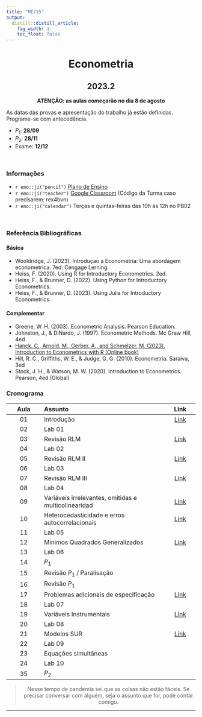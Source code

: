 ```yaml
---
title: "ME715"
output:
  distill::distill_article: 
    fig_width: 1
    toc_float: false  
---
```


<center>

# Econometria

## 2023.2

**ATENÇÃO: as aulas começarão no dia 8 de agosto**

</center>



As datas das provas e apresentação do trabalho já estão definidas. Programe-se com antecedência. 

- $P_1$: **28/09**
- $P_2$: **28/11**  
- Exame: **12/12**  



</br>

### Informações 


- `r emo::ji("pencil")` [Plano de Ensino]() 
- `r emo::ji("teacher")` [Google Classroom](https://classroom.google.com/c/NjE2NDA0MDE3MTM4)  (Código da Turma caso precisarem: rex4bvn)
- `r emo::ji("calendar")` Terças e quintas-feiras das 10h às 12h no PB02

</br>

### Referência Bibliográficas


#### Básica

- Wooldridge, J. (2023). Introduçao a Econometria: Uma abordagem econometrica. 7ed. Cengage Lerning.
- Heiss, F. (2020). Using R for Introductory Econometrics. 2ed.
- Heiss, F., \& Brunner, D. (2022). Using Python for Introductory Econometrics.
- Heiss, F., \& Brunner, D. (2023). Using Julia for Introductory Econometrics.

#### Complementar

- Greene, W. H. (2003). Econometric Analysis. Pearson Education.
- Johnston, J., & DiNardo, J. (1997). Econometric Methods. Mc Graw Hill, 4ed
- [Hanck, C., Arnold, M., Gerber, A., and Schmelzer, M. (2023). Introduction to Econometrics with R (Online book)](https://www.econometrics-with-r.org/)
-  Hill, R. C., Griffiths, W. E., & Judge, G. G. (2010). Econometria. Saraiva, 3ed
-  Stock, J. H., & Watson, M. W. (2020). Introduction to Econometrics. Pearson, 4ed (Global)


### **Cronograma**


| Aula  | Assunto                | Link |
|:-----:|:-----------------------|:----:|
| 01     | Introdução  | [Link](https://ctruciosm.github.io/ME715-unicamp/ME715_Aula01.html#/title-slide) |
|02      | Lab 01 |     |
| 03     | Revisão RLM  | [Link](https://ctruciosm.github.io/ME715-unicamp/ME715_Aula02.html#/title-slide)
|04      | Lab 02 |     |
| 05     | Revisão RLM II  | [Link](https://ctruciosm.github.io/ME715-unicamp/ME715_Aula03.html#/title-slide)
|06      | Lab 03 |     |
| 07     | Revisão RLM III  | [Link](https://ctruciosm.github.io/ME715-unicamp/ME715_Aula04.html#/title-slide)
|08      | Lab 04 |     |
| 09     | Variáveis irrelevantes, omitidas e multicolinearidad | [Link](https://ctruciosm.github.io/ME715-unicamp/ME715_Aula05.html#/title-slide)
| 10     | Heterocedasticidade e erros autocorrelacionais | [Link](https://ctruciosm.github.io/ME715-unicamp/ME715_Aula06.html#/title-slide)
|11      | Lab 05 |     |
| 12     | Minimos Quadrados Generalizados | [Link](https://ctruciosm.github.io/ME715-unicamp/ME715_Aula07.html#/title-slide)
|13      | Lab 06 |     |
|14      | $P_1$ |     |
| 15     | Revisão $P_1$ / Paralisação |
| 16     | Revisão $P_1$ |
| 17     | Problemas adicionais de especificação | [Link](https://ctruciosm.github.io/ME715-unicamp/ME715_Aula08.html#/title-slide)
| 18     | Lab 07 | 
| 19     | Variáveis Instrumentais | [Link](https://ctruciosm.github.io/ME715-unicamp/ME715_Aula09.html#/title-slide)
| 20     | Lab 08 |
| 21     | Modelos SUR | [Link](https://ctruciosm.github.io/ME715-unicamp/ME715_Aula10.html#/title-slide)
| 22     | Lab 09 |
| 23     | Equações simultâneas |
| 24     | Lab 10  |
| 35     | $P_2$




<center>

> Nesse tempo de pandemia sei que as coisas não estão fáceis. Se precisar conversar com alguém, seja o assunto que for,  pode contar comigo. 

</center>



---- 